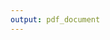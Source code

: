 ```yaml
---
output: pdf_document
---
```


\begin{centering}

\vspace{2 cm}

\Large

{\bf Title}

\vspace{1 cm}

\large
Authors\\
Affiliation

\vspace{1.5 cm}

\begin{figure}[H] 
\begin{center}
\includegraphics[height=2in,width=2in]{./figures/ethz_uzh.jpeg}
\end{center}
\end{figure}

\vspace{1 cm}

\large
December, 2018

\vspace{1.5 cm}
\large
A report submitted to Prof. Mark Robinson in partial fulfillment of the requirements of the course STA426

\vspace{2 cm}

\normalsize
\textcopyright Authors, 2018

\end{centering}